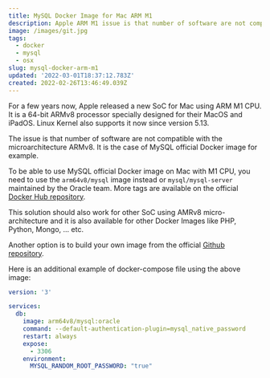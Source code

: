 ```yaml
---
title: MySQL Docker Image for Mac ARM M1
description: Apple ARM M1 issue is that number of software are not compatible with the microarchitecture ARMv8 like MySQL official Docker image for example. Here a solution.
image: /images/git.jpg
tags:
  - docker
  - mysql
  - osx
slug: mysql-docker-arm-m1
updated: '2022-03-01T18:37:12.783Z'
created: 2022-02-26T13:46:49.039Z
---
```


For a few years now, Apple released a new SoC for Mac using ARM M1 CPU. It is a 64-bit ARMv8 processor specially designed for their MacOS and iPadOS. Linux Kernel also supports it now since version 5.13.

The issue is that number of software are not compatible with the microarchitecture ARMv8. It is the case of MySQL official Docker image for example.

To be able to use MySQL official Docker image on Mac with M1 CPU, you need to use the `arm64v8/mysql` image instead or `mysql/mysql-server` maintained by the Oracle team. More tags are available on the official [Docker Hub repository](https://hub.docker.com/r/arm64v8/mysql/tags).

This solution should also work for other SoC using AMRv8 micro-architecture and it is also available for other Docker Images like PHP, Python, Mongo, ... etc.

Another option is to build your own image from the official [Github repository](https://github.com/docker-library/mysql/tree/master).

Here is an additional example of docker-compose file using the above image:

```yaml:docker-compose.yml
version: '3'

services:
  db:
    image: arm64v8/mysql:oracle
    command: --default-authentication-plugin=mysql_native_password
    restart: always
    expose:
      - 3306
    environment:
      MYSQL_RANDOM_ROOT_PASSWORD: "true"
```
